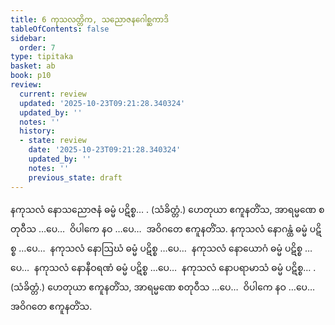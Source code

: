 ```yaml
---
title: 6 ကုသလတ္တိက, သညောဇနဂေါစ္ဆကာဒိ
tableOfContents: false
sidebar:
  order: 7
type: tipitaka
basket: ab
book: p10
review:
  current: review
  updated: '2025-10-23T09:21:28.340324'
  updated_by: ''
  notes: ''
  history:
  - state: review
    date: '2025-10-23T09:21:28.340324'
    updated_by: ''
    notes: ''
    previous_state: draft
---
```



<ReviewStatus review={frontmatter.review} showDetails={true} />

<HypothesisAnnotation frontmatter={frontmatter} />

<DynamicBreadcrumb />

<Division number="29" book="p10" e="ch" v="40" p="128">

<Paragraph number="67" book="p10">
နကုသလံ နောသညောဇနံ ဓမ္မံ ပဋိစ္စ… . (သံခိတ္တံ.)
</Paragraph>

<Paragraph number="68" book="p10">
ဟေတုယာ ဧကူနတိံသ, အာရမ္မဏေ စတုဝီသ …ပေ…  ဝိပါကေ နဝ …ပေ…  အဝိဂတေ ဧကူနတိံသ.
</Paragraph>

</Division>
<Division number="30" book="p10" e="ch" v="40" p="128">

<Paragraph number="69" book="p10">
နကုသလံ နောဂန္ထံ ဓမ္မံ ပဋိစ္စ …ပေ…  နကုသလံ နောဩဃံ ဓမ္မံ ပဋိစ္စ …ပေ…  နကုသလံ နောယောဂံ ဓမ္မံ ပဋိစ္စ …ပေ…  နကုသလံ နောနီဝရဏံ ဓမ္မံ ပဋိစ္စ …ပေ…  နကုသလံ နောပရာမာသံ ဓမ္မံ ပဋိစ္စ… . (သံခိတ္တံ.)
</Paragraph>

<Paragraph number="70" book="p10">
ဟေတုယာ ဧကူနတိံသ, အာရမ္မဏေ စတုဝီသ …ပေ…  ဝိပါကေ နဝ …ပေ…  အဝိဂတေ ဧကူနတိံသ.
</Paragraph>
</Division>